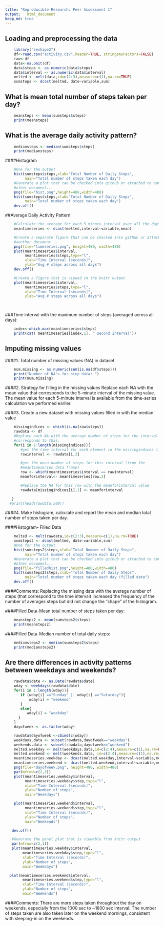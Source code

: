 ```yaml
---
title: "Reproducible Research: Peer Assessment 1"
output:   html_document
keep_md: true
---
```



## Loading and preprocessing the data
```r
    library("reshape2")
    df<-read.csv("activity.csv",header=TRUE, stringsAsFactors=FALSE)
    raw<-df
    data<-na.omit(df)
    data$steps <- as.numeric(data$steps)
    data$interval <- as.numeric(data$interval)
    melted <- melt(data,id=c(2:3),measure=c(1),na.rm=TRUE)
    sumsteps <- dcast(melted, date~variable,sum)
```  


## What is mean total number of steps taken per day?
```r
    meansteps <- mean(sumsteps$steps)
    print(meansteps)
```


## What is the average daily activity pattern?
```r
    mediansteps <- median(sumsteps$steps)
    print(mediansteps)
```  

####Histogram
```r
    #One for the output
    hist(sumsteps$steps,xlab="Total Number of Daily Steps",
         main="Total number of steps taken each day")
    #Generate a plot that can be checked into github or attached to some
    #other document...
    png(file="hist.png",height=480,width=480)
    hist(sumsteps$steps,xlab="Total Number of Daily Steps",
         main="Total number of steps taken each day")
    dev.off()
```  

##Average Daily Activity Pattern
```r
    #Calculate the average for each 5 minute interval over all the days
    meantimeseries <- dcast(melted,interval~variable,mean)

    #Create a separate figure that can be checked into github or attached to
    #another document...
    png(file="timeseries.png", height=480, width=480)
    plot(meantimeseries$interval,
         meantimeseries$steps,type="l",
         xlab="Time Interval (seconds)",
         ylab="Avg # steps across all days")
    dev.off()

    #Create a figure that is viewed in the knitr output
    plot(meantimeseries$interval,
         meantimeseries$steps,type="l",
         xlab="Time Interval (seconds)",
         ylab="Avg # steps across all days")
    
    
```  

###Time interval with the maximum number of steps (averaged across all days):
```r
    index<-which.max(meantimeseries$steps)
    print(cat( meantimeseries[index,1], " second interval"))
```  

## Imputing missing values

####1.  Total number of missing values (NA) in dataset
```r
    num.missing <- as.numeric(sum(is.na(df$steps)))
    print("Number of NA's for step data: ")
    print(num.missing)
```  

####2.  Strategy for filling in the missing values
Replace each *NA* with the mean value that corresponds to the 5-minute interval
of the missing value.  The mean value for each 5-minute interval is available
from the time-series calculation we performed earlier.  


####3.  Create a new dataset with missing values filled in with the median value
```r
    missingindices <- which(is.na(raw$steps))
    rawdata <- df
    #Replace each NA with the average number of steps for the interval that
    #corresponds to this.
    for(i in 1:length(missingindices)){
       #get the time interval for each element in the missingindices list/vector
       rawinterval <- rawdata[i,3]

       #get the mean number of steps for this interval (from the
       #meantimeseries data frame)
       row <- which(meantimeseries$interval == rawinterval)
       meanforinterval<- meantimeseries[row,2]

       #Replace the NA for this row with the meanforinterval value
       rawdata[missingindices[i],1] <- meanforinterval

   }
  #print(head(rawdata,500))

```  

####4. Make histogram, calculate and report the mean and median total number of steps taken per day.

####Histogram- Filled Data
```r
    melted <- melt(rawdata,id=c(2:3),measure=c(1),na.rm=TRUE)
    sumsteps2 <- dcast(melted, date~variable,sum)
    #One for the output
    hist(sumsteps2$steps,xlab="Total Number of Daily Steps",
         main="Total number of steps taken each day")
    #Generate a plot that can be checked into github or attached to some
    #other document...
    png(file="filledhist.png",height=480,width=480)
    hist(sumsteps2$steps,xlab="Total Number of Daily Steps",
         main="Total number of steps taken each day (filled data")
    dev.off()
```  
####Comments:
Replacing the missing data with the average number of steps (that correspond to
the time interval) increased the frequency of the number of averages steps but
did not change the "shape" of the histogram.


####Filled Data-Mean total number of steps taken per day:
```r
    meansteps2 <- mean(sumsteps2$steps)
    print(meansteps2)
```

####Filled Data-Median number of total daily steps:
```r
    mediansteps2 <- median(sumsteps2$steps)
    print(mediansteps2)
```


## Are there differences in activity patterns between weekdays and weekends?
```r
    rawdata$date <- as.Date(rawdata$date)
    wday <- weekdays(rawdata$date)
    for(i in 1:length(wday)){
       if (wday[i] =="Sunday" || wday[i] =="Saturday"){
           wday[i] = "weekend"
       }
       else{
          wday[i] = "weekday"
      }
    }
    dayofweek <- as.factor(wday)

    rawdata$dayofweek <-cbind(c(wday))
    weekdays.data <- subset(rawdata,dayofweek=="weekday")
    weekends.data <- subset(rawdata,dayofweek=="weekend")
    melted.weekday <- melt(weekdays.data,id=c(2:4),measure=c(1),na.rm=FALSE)
    melted.weekend <- melt(weekends.data, id=c(2:4),measure=c(1),na.rm=FALSE)
    meantimeseries.weekday <- dcast(melted.weekday,interval~variable,mean)
    meantimeseries.weekend <- dcast(melted.weekend,interval~variable,mean)
    png(file="dayofweek.png", height=480, width=480)
    par(mfrow=c(2,1))
    plot(meantimeseries.weekday$interval,
         meantimeseries.weekday$step,type="l",
         xlab="Time Interval (seconds)",
         ylab="Number of steps",
         main="Weekdays")

    plot(meantimeseries.weekend$interval,
         meantimeseries.weekend$step,type="l",
         xlab="Time Interval (seconds)",
         ylab="Number of steps",
         main="Weekends")

   dev.off()

   #Generate the panel plot that is viewable from knitr output
   par(mfrow=c(2,1))
   plot(meantimeseries.weekday$interval,
        meantimeseries.weekday$step,type="l",
        xlab="Time Interval (seconds)",
        ylab="Number of steps",
        main="Weekdays")

  plot(meantimeseries.weekend$interval,
        meantimeseries.weekend$step,type="l",
        xlab="Time Interval (seconds)",
        ylab="Number of steps",
        main="Weekends")

```  

####Comments:
There are more steps taken throughout the day on weekends, especially from the
1000 sec to ~1800 sec interval.  The number of steps taken are also taken later
on the weekend mornings, consistent with sleeping-in on the weekends.



